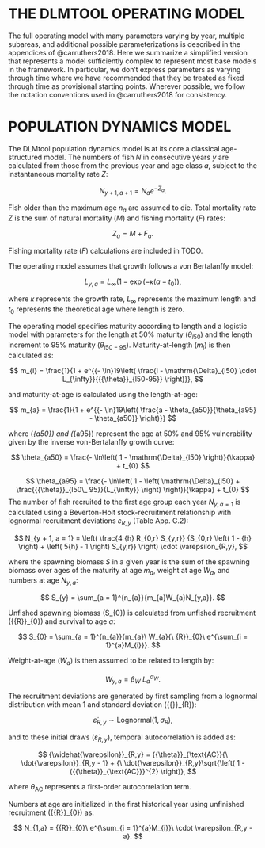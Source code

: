 # THE DLMTOOL OPERATING MODEL

<!-- *A summary of the important features of the DLMtool operating model* -->

<!-- *Draw on appendix of DLMtool paper but simplified to have one region* -->

<!-- *Not too many details; reference the paper* -->

The full operating model with many parameters varying by year, multiple subareas, and additional possible parameterizations is described in the appendices of @carruthers2018. Here we summarize a simplified version that represents a model sufficiently complex to represent most base models in the framework. In particular, we don't express parameters as varying through time where we have recommended that they be treated as fixed through time as provisional starting points. Wherever possible, we follow the notation conventions used in @carruthers2018 for consistency.

# POPULATION DYNAMICS MODEL

<!-- Last historical year, the ``current'' year is denoted by $c$. -->

The DLMtool population dynamics model is at its core a classical age-structured model. The numbers of fish $N$ in consecutive years $y$ are
calculated from those from the previous year and age class $a$,
subject to the instantaneous mortality rate $Z$:

$$
N_{y + 1,a + 1} = N_{a}e^{- Z_{a}} . 
$$


Fish older than the maximum age $n_a$ are assumed to die. Total mortality rate $Z$ is the sum of natural mortality ($M$) and fishing mortality ($F$) rates:

$$
Z_{a} = M + F_{a}.
$$

Fishing mortality rate ($F$) calculations are included in TODO.

The operating model assumes that growth follows a von Bertalanffy model:

$$
L_{y,a} = L_{\infty}\left( 1 - \exp( - \kappa(a - t_{0} \right)),
$$

where ${\kappa}$ represents the growth rate, $L_{\infty}$ represents the maximum length and $t_0$ represents the theoretical age where length is zero.

The operating model specifies maturity according to length
and a logistic model with parameters for the length at 50% maturity ($\theta_{l50}$) and the length increment to 95% maturity ($\theta_{l50-95}$). Maturity-at-length ($m_l$) is then calculated as:

$$
m_{l} = \frac{1}{1 + e^{{- \ln}19\left( \frac{l - \mathrm{\Delta}_{l50} \cdot L_{\infty}}{{{\theta}}_{l50-95}} \right)}},
$$

and maturity-at-age is calculated using the length-at-age:

$$
m_{a} = \frac{1}{1 + e^{{- \ln}19\left( \frac{a - \theta_{a50}}{\theta_{a95} - \theta_{a50}} \right)}}
$$

where \(\theta_{a50}\) and \(\theta_{a95}\) represent the age at 50% and 95% vulnerability given by the inverse von-Bertalanffy growth curve:

$$
\theta_{a50} = \frac{- \ln\left( 1 - \mathrm{\Delta}_{l50} \right)}{\kappa} + t_{0}
$$

$$
\theta_{a95} = \frac{- \ln\left( 1 - \left( \mathrm{\Delta}_{l50} + \frac{{{\theta}}_{l50\_ 95}}{L_{\infty}} \right) \right)}{\kappa} + t_{0}
$$
The number of fish recruited to the first age group each year $N_{y,a=1}$
is calculated using a Beverton-Holt stock-recruitment relationship with
lognormal recruitment deviations $\varepsilon_{R,y}$ (Table App.
C.2):

$$
N_{y + 1, a = 1} = \left( \frac{4 {h} R_{0,r} S_{y,r}} {S_{0,r}  \left( 1 - {h} \right) + \left( 5{h} - 1 \right) S_{y,r}} \right) \cdot \varepsilon_{R,y},
$$

where the spawning biomass $S$ in a given year is the
sum of the spawning biomass over ages of the maturity at age $m_a$, weight at age
$W_a$, and numbers at age $N_{y,a}$:

$$
S_{y} = \sum_{a = 1}^{n_{a}}{m_{a}W_{a}N_{y,a}}.
$$

Unfished spawning biomass
\(S_{0}\) is calculated from unfished recruitment
\({{R}}_{0}\) and survival to age $a$:

$$
S_{0} = \sum_{a = 1}^{n_{a}}{m_{a}\ W_{a}{\ {R}}_{0}\ e^{\sum_{i = 1}^{a}M_{i}}}.
$$

Weight-at-age ($W_a$) is then assumed to be related to length by:

$$
W_{y,a} = \beta_{W}\ {L_{a}}^{\alpha_{W}}.
$$

The recruitment deviations are generated by first sampling from a lognormal distribution with mean $1$ and standard deviation \({{\sigma}}_{R}\):

$$
{\dot{\varepsilon}}_{R,y}\sim \mathrm{Lognormal}\left( 1,{{\sigma}}_{R} \right),
$$

and to these initial draws ($\dot{\varepsilon}_{R,y}$), temporal autocorrelation is added as:

$$
{\widehat{\varepsilon}}_{R,y} = {{\theta}}_{\text{AC}}{\ \dot{\varepsilon}}_{R,y - 1} + {\ \dot{\varepsilon}}_{R,y}\sqrt{\left( 1 - {{{\theta}}_{\text{AC}}}^{2} \right)},
$$

where  $\theta_{\text{AC}}$ represents a first-order autocorrelation term.

Numbers at age are initialized in the first historical year using unfinished recruitment \({{R}}_{0}\) as:

$$
N_{1,a} = {{R}}_{0}\ e^{\sum_{i = 1}^{a}M_{i}}\ \cdot \varepsilon_{R,y - a}.
$$

